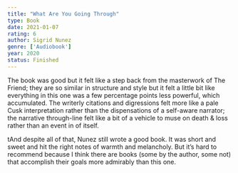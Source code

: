 ```yaml
---
title: "What Are You Going Through"
type: Book
date: 2021-01-07
rating: 6
author: Sigrid Nunez
genre: ['Audiobook']
year: 2020
status: Finished
---
```


The book was good but it felt like a step back from the masterwork of The Friend; they are so similar in structure and style but it felt a little bit like everything in this one was a few percentage points less powerful, which accumulated. The writerly citations and digressions felt more like a pale Cusk interpretation rather than the dispensations of a self-aware narrator; the narrative through-line felt like a bit of a vehicle to muse on death & loss rather than an event in of itself.

tAnd despite all of that, Nunez still wrote a good book. It was short and sweet and hit the right notes of warmth and melancholy. But it’s hard to recommend because I think there are books (some by the author, some not) that accomplish their goals more admirably than this one.
